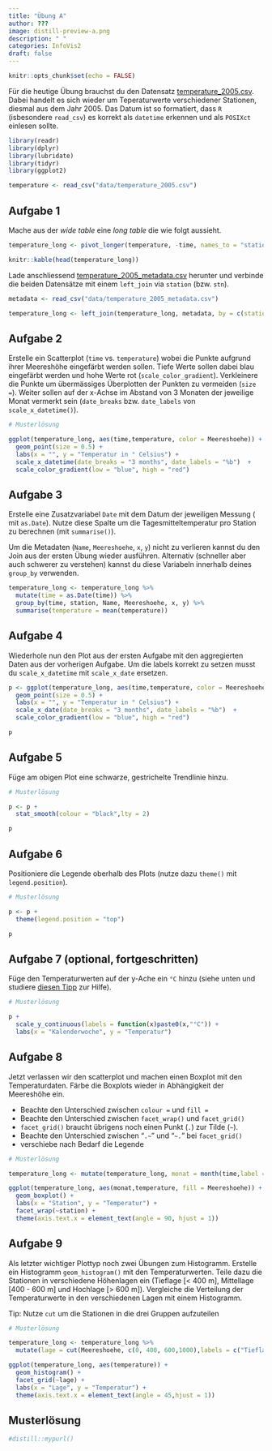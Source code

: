 ```yaml
---
title: "Übung A"
author: ???
image: distill-preview-a.png
description: " "
categories: InfoVis2
draft: false
---
```


```r
knitr::opts_chunk$set(echo = FALSE)
```

Für die heutige Übung brauchst du den Datensatz [temperature_2005.csv](https://github.com/ResearchMethods-ZHAW/datasets/raw/main/infovis/temperature_2005.csv). Dabei handelt es sich wieder um Teperaturwerte verschiedener Stationen, diesmal aus dem Jahr 2005. Das Datum ist so formatiert, dass `R` (isbesondere `read_csv`) es korrekt als `datetime` erkennen und als `POSIXct` einlesen sollte.

```r
library(readr)
library(dplyr)
library(lubridate)
library(tidyr)
library(ggplot2)
```

```r
temperature <- read_csv("data/temperature_2005.csv")
```

## Aufgabe 1

Mache aus der *wide table* eine *long table* die wie folgt aussieht. 

```r
temperature_long <- pivot_longer(temperature, -time, names_to = "station", values_to = "temperature")

knitr::kable(head(temperature_long))
```

Lade anschliessend [temperature_2005_metadata.csv](https://github.com/ResearchMethods-ZHAW/datasets/raw/main/infovis/temperature_2005_metadata.csv) herunter und verbinde die beiden Datensätze mit einem `left_join` via `station` (bzw. `stn`). 

```r
metadata <- read_csv("data/temperature_2005_metadata.csv")

temperature_long <- left_join(temperature_long, metadata, by = c(station = "stn"))
```

## Aufgabe 2

Erstelle ein Scatterplot (`time` vs. `temperature`) wobei die Punkte aufgrund ihrer Meereshöhe eingefärbt werden sollen. Tiefe Werte sollen dabei blau eingefärbt werden und hohe Werte rot (`scale_color_gradient`). Verkleinere die Punkte um übermässiges Überplotten der Punkten zu vermeiden (`size =`). Weiter sollen auf der x-Achse im Abstand von 3 Monaten der jeweilige Monat vermerkt sein (`date_breaks` bzw. `date_labels` von `scale_x_datetime()`).

```r
# Musterlösung

ggplot(temperature_long, aes(time,temperature, color = Meereshoehe)) +
  geom_point(size = 0.5) +
  labs(x = "", y = "Temperatur in ° Celsius") +
  scale_x_datetime(date_breaks = "3 months", date_labels = "%b")  +
  scale_color_gradient(low = "blue", high = "red")
```

## Aufgabe 3

Erstelle eine Zusatzvariabel `Date` mit dem Datum der jeweiligen Messung ( mit `as.Date`). Nutze diese Spalte um die Tagesmitteltemperatur pro Station zu berechnen (mit `summarise()`). 

Um die Metadaten  (`Name`, `Meereshoehe`, `x`, `y`) nicht zu verlieren kannst du den Join aus der ersten Übung wieder ausführen. Alternativ (schneller aber auch schwerer zu verstehen) kannst du diese Variabeln innerhalb deines `group_by` verwenden.

```r
temperature_long <- temperature_long %>%
  mutate(time = as.Date(time)) %>%
  group_by(time, station, Name, Meereshoehe, x, y) %>%
  summarise(temperature = mean(temperature))
```

## Aufgabe 4

Wiederhole nun den Plot aus der ersten Aufgabe mit den aggregierten Daten aus der vorherigen Aufgabe. Um die labels korrekt zu setzen musst du `scale_x_datetime` mit `scale_x_date` ersetzen. 

```r
p <- ggplot(temperature_long, aes(time,temperature, color = Meereshoehe)) +
  geom_point(size = 0.5) +
  labs(x = "", y = "Temperatur in ° Celsius") +
  scale_x_date(date_breaks = "3 months", date_labels = "%b")  +
  scale_color_gradient(low = "blue", high = "red")

p
```

## Aufgabe 5

Füge am obigen Plot eine schwarze, gestrichelte Trendlinie hinzu.

```r
# Musterlösung

p <- p +
  stat_smooth(colour = "black",lty = 2)

p
```

## Aufgabe 6

Positioniere die Legende oberhalb des Plots (nutze dazu `theme()` mit `legend.position`). 

```r
# Musterlösung

p <- p + 
  theme(legend.position = "top")

p
```

## Aufgabe 7 (optional, fortgeschritten)

Füge den Temperaturwerten auf der y-Ache ein `°C` hinzu (siehe unten und studiere [diesen Tipp](https://stackoverflow.com/a/35967126/4139249) zur Hilfe). 

```r
# Musterlösung

p +
  scale_y_continuous(labels = function(x)paste0(x,"°C")) +
  labs(x = "Kalenderwoche", y = "Temperatur")
```

## Aufgabe 8

Jetzt verlassen wir den scatterplot und machen einen Boxplot mit den Temperaturdaten. Färbe die Boxplots wieder in Abhängigkeit der Meereshöhe ein. 

- Beachte den Unterschied zwischen `colour =` und `fill =`
- Beachte den Unterschied zwischen `facet_wrap()` und `facet_grid()`
- `facet_grid()` braucht übrigens noch einen Punkt (`.`) zur Tilde (`~`). 
- Beachte den Unterschied zwischen "`.~`" und "`~.`" bei `facet_grid()`
- verschiebe nach Bedarf die Legende

```r
# Musterlösung

temperature_long <- mutate(temperature_long, monat = month(time,label = T,abbr = F))

ggplot(temperature_long, aes(monat,temperature, fill = Meereshoehe)) +
  geom_boxplot() +
  labs(x = "Station", y = "Temperatur") +
  facet_wrap(~station) +
  theme(axis.text.x = element_text(angle = 90, hjust = 1))
```

## Aufgabe 9

Als letzter wichtiger Plottyp noch zwei Übungen zum Histogramm. Erstelle ein Histogramm `geom_histogram()` mit den Temperaturwerten. Teile dazu die  Stationen in verschiedene Höhenlagen ein (Tieflage [< 400 m], Mittellage [400 - 600 m] und Hochlage [> 600 m]). Vergleiche die Verteilung der Temperaturwerte in den verschiedenen Lagen mit einem Histogramm. 

Tip: Nutze `cut` um die Stationen in die drei Gruppen aufzuteilen

```r
# Musterlösung

temperature_long <- temperature_long %>%
  mutate(lage = cut(Meereshoehe, c(0, 400, 600,1000),labels = c("Tieflage", "Mittellage", "Hochlage")))

ggplot(temperature_long, aes(temperature)) +
  geom_histogram() +
  facet_grid(~lage) +
  labs(x = "Lage", y = "Temperatur") +
  theme(axis.text.x = element_text(angle = 45,hjust = 1))
```

## Musterlösung

```r
#distill::mypurl()
```
